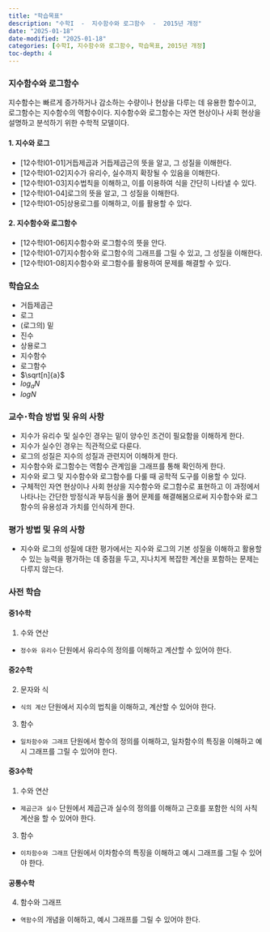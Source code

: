 ```yaml
---
title: "학습목표"
description: "수학I  -  지수함수와 로그함수  -  2015년 개정"
date: "2025-01-18"
date-modified: "2025-01-18"
categories: [수학I, 지수함수와 로그함수, 학습목표, 2015년 개정]
toc-depth: 4
---
```


### 지수함수와 로그함수

지수함수는 빠르게 증가하거나 감소하는 수량이나 현상을 다루는 데 유용한 함수이고, 로그함수는 지수함수의 역함수이다.
지수함수와 로그함수는 자연 현상이나 사회 현상을 설명하고 분석하기 위한 수학적 모델이다.

#### 1. 지수와 로그

-   \[12수학Ⅰ01-01\]거듭제곱과 거듭제곱근의 뜻을 알고, 그 성질을 이해한다.
-   \[12수학Ⅰ01-02\]지수가 유리수, 실수까지 확장될 수 있음을 이해한다.
-   \[12수학Ⅰ01-03\]지수법칙을 이해하고, 이를 이용하여 식을 간단히 나타낼 수 있다.
-   \[12수학Ⅰ01-04\]로그의 뜻을 알고, 그 성질을 이해한다.
-   \[12수학Ⅰ01-05\]상용로그를 이해하고, 이를 활용할 수 있다.

#### 2. 지수함수와 로그함수

-   \[12수학Ⅰ01-06\]지수함수와 로그함수의 뜻을 안다.
-   \[12수학Ⅰ01-07\]지수함수와 로그함수의 그래프를 그릴 수 있고, 그 성질을 이해한다.
-   \[12수학Ⅰ01-08\]지수함수와 로그함수를 활용하여 문제를 해결할 수 있다.

### 학습요소

-   거듭제곱근
-   로그
-   (로그의) 밑
-   진수
-   상용로그
-   지수함수
-   로그함수
-   $\sqrt[n]{a}$
-   $log_aN$
-   $logN$

### 교수･학습 방법 및 유의 사항

-   지수가 유리수 및 실수인 경우는 밑이 양수인 조건이 필요함을 이해하게 한다.
-   지수가 실수인 경우는 직관적으로 다룬다.
-   로그의 성질은 지수의 성질과 관련지어 이해하게 한다.
-   지수함수와 로그함수는 역함수 관계임을 그래프를 통해 확인하게 한다.
-   지수와 로그 및 지수함수와 로그함수를 다룰 때 공학적 도구를 이용할 수 있다.
-   구체적인 자연 현상이나 사회 현상을 지수함수와 로그함수로 표현하고 이 과정에서 나타나는 간단한 방정식과 부등식을 풀어 문제를 해결해봄으로써 지수함수와 로그함수의 유용성과 가치를 인식하게 한다.

### 평가 방법 및 유의 사항

-   지수와 로그의 성질에 대한 평가에서는 지수와 로그의 기본 성질을 이해하고 활용할 수 있는 능력을 평가하는 데 중점을 두고, 지나치게 복잡한 계산을 포함하는 문제는 다루지 않는다.

### 사전 학습

#### 중1수학

1.  수와 연산

-   `정수와 유리수` 단원에서 유리수의 정의를 이해하고 계산할 수 있어야 한다.

#### 중2수학

2.  문자와 식

-   `식의 계산` 단원에서 지수의 법칙을 이해하고, 계산할 수 있어야 한다.

3.  함수

-   `일차함수와 그래프` 단원에서 함수의 정의를 이해하고, 일차함수의 특징을 이해하고 예시 그래프를 그릴 수 있어야 한다.

#### 중3수학

1.  수와 연산

-   `제곱근과 실수` 단원에서 제곱근과 실수의 정의를 이해하고 근호를 포함한 식의 사칙계산을 할 수 있어야 한다.

3.  함수

-   `이차함수와 그래프` 단원에서 이차함수의 특징을 이해하고 예시 그래프를 그릴 수 있어야 한다.

#### 공통수학

4.  함수와 그래프
-   `역함수`의 개념을 이해하고, 예시 그래프를 그릴 수 있어야 한다.
